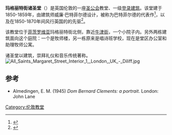 {{noteTA
|T=zh-tw:瑪格麗特街諸聖堂; zh-hk:瑪嘉烈街諸聖堂; zh-mo:瑪嘉烈街諸聖堂; zh-hans:玛格丽特街诸圣堂;
|1=zh-tw:瑪格麗特; zh-hk:瑪嘉烈; zh-mo:瑪嘉烈; zh-hans:玛格丽特;
|2=zh-tw:哥德; zh-hk:哥德; zh-mo:哥德; zh-hans:哥特;
}}

{{Infobox church
| name             = 玛格丽特街诸圣堂
| image            = All Saints, Margaret Street.jpg
| denomination     = [[英格蘭教會|英国圣公会]]
| churchmanship   = {{Link-en|安立甘大公主義|Anglo-Catholicism|安立甘大公派}}
| province = [[坎特伯雷教省|坎特伯雷教省]]
| diocese          = [[圣公会伦敦教区|圣公会伦敦教区]]
| deanery = 威斯敏斯特（圣马里波恩）
| archdeaconry = 查林十字
| founded_date     = 1859年
| architect        = 威廉·巴特菲​​尔德
| style            = [[哥德復興式建築|哥特复兴]]
| constructed_date = 1859年
| heritage designation = 一级登录建筑
| address          = 伦敦[[菲茨罗维亚|菲茨罗维亚]]玛格丽特街
| country          = 英国
| website          = {{url|http://www.allsaintsmargaretstreet.org.uk|allsaintsmargaretstreet.org.uk}}
}}
'''玛格丽特街诸圣堂'''（{{lang|en|All Saints, Margaret Street}}）是英国伦敦的一座[[圣公会|圣公会]]教堂、一级[[登录建筑|登录建筑]]。该堂建于1850-1859年，由建筑师威廉·巴特菲​​尔德设计，被称为巴特菲尔德的代表作<ref name=Betjeman>{{cite book |last1= Betjeman |first1=John |title=Betjeman's Best British Churches |edition=New |year=2011 |publisher=Collins |location=London  |isbn=978-0-00-741567-0 |pages= 418 }}</ref>，以及在1850-1870年间风行英国的{{Link-en|維多利亞盛期哥德式建築|High Victorian Gothic}}的先驱<ref name=Watkin>{{cite book |last1= Watkin |first1=David |title=English Architecture |url= https://archive.org/details/englisharchitect0000watk_c1k9 |year=1979  |publisher=Thames and Hudson |location=London  |isbn=0-500-20171-4 |pages= [https://archive.org/details/englisharchitect0000watk_c1k9/page/165 165] }}</ref>。

该教堂位于[[菲茨罗维亚|菲茨罗维亚]]玛格丽特街北侧，靠近[[牛津街|牛津街]]，一个小院子内。另外两栋建筑面向这个庭院：一个是牧师楼，另一栋原来是唱诗班学校，现在是堂区办公室和助理牧师公寓。

诸圣堂以建筑，崇拜礼仪和音乐传统著称。
[[File:All_Saints_Margaret_Street_Interior_1,_London,_UK_-_Diliff.jpg|thumb]]

==参考==
{{Reflist|33em}}
*Almedingen, E. M. (1945) ''Dom Bernard Clements: a portrait''. London: John Lane
{{Coord|51|31|02.10|N|00|08|20.64|W|type:landmark_scale:3000|display=title}}
{{伦敦教堂}}
[[Category:伦敦教堂|Category:伦敦教堂]]